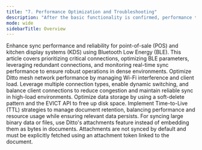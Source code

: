 ```yaml
---
title: "7. Performance Optimization and Troubleshooting"
description: "After the basic functionality is confirmed, performance tuning ensures that your app runs efficiently under various conditions, including those involving large datasets or resource-constrained devices. This section focuses on optimizing sync performance and troubleshooting issues that arise in production environments."
mode: wide
sidebarTitle: Overview
---
```



<CardGroup>

<Card title="Sync Performance with redundant BLE Connections" icon="bluetooth" iconType="solid" href="/best-practices/sync-performance-with-redundant-ble-connections">
 Enhance sync performance and reliability for point-of-sale (POS) and kitchen display systems (KDS) using Bluetooth Low Energy (BLE). This article covers prioritizing critical connections, optimizing BLE parameters, leveraging redundant connections, and monitoring real-time sync performance to ensure robust operations in dense environments.
</Card>
<Card title="Wi-Fi Interference and Client Load" icon="wifi" iconType="solid" href="/best-practices/wi-fi-interference-and-client-load">
Optimize Ditto mesh network performance by managing Wi-Fi interference and client load. Leverage multiple connection types, enable dynamic switching, and balance client connections to reduce congestion and maintain reliable sync in high-load environments.
</Card>
<Card title="Device Storage Management" icon="hard-drive" iconType="solid" href="/best-practices/pCZgBpKcap9tMliT8K4p_"> Optimize data storage by using a soft-delete pattern and the EVICT API to free up disk space. Implement Time-to-Live (TTL) strategies to manage document retention, balancing performance and resource usage while ensuring relevant data persists.</Card>

<Card title="Large Binary Files" icon="file-binary" iconType="solid" href="/best-practices/4Mugq3GOSbi46hjEECrQT">
 For syncing large binary data or files, use Ditto's attachments feature instead of embedding them as bytes in documents. Attachments are not synced by default and must be explicitly fetched using an attachment token linked to the document.
 </Card>
</CardGroup>
